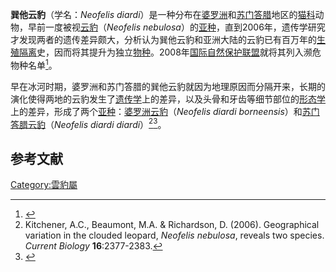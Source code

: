 {{Speciesbox
| fossil_range = {{fossil_range|1.4|0}}
| taxon = Neofelis diardi
| authority = [[G._Cuvier|G. Cuvier]], 1823
| name = 巽他云豹
| image = Borneo clouded leopard.jpg
| image_width = 250px
| image2 = Pl9 rimau dahan(jardine).jpg
| image2_width = 250px
| image_caption = 
| status = VU
| status_system = IUCN3.1
| status_ref = <ref name=iucn/>
| subdivision_ranks= 亚种
| subdivision =
{{legend|#1e794c|[[苏门答腊云豹|苏门答腊云豹]] ''N. d. diardi''}}
{{legend|#a54e4e|[[婆罗洲云豹|婆罗洲云豹]] ''N. d. borneensis''}}
| synonyms = ''Felis diardii''<br />''Felis macrocelis''<br />''Felis marmota''<br />''Neofelis nebulosa diardi''
| range_map = Neofelis diardi Locator Map.svg
| range_map_width = 250px
| range_map_caption = 巽他云豹分布范围
}}
'''巽他云豹'''（学名：''Neofelis diardi''）是一种分布在[[婆罗洲|婆罗洲]]和[[苏门答腊|苏门答腊]]地区的[[猫科|猫科]]动物，早前一度被视[[云豹|云豹]]（''Neofelis nebulosa''）的[[亚种|亚种]]，直到2006年，遗传学研究才发现两者的遗传差异颇大，分析认为巽他云豹和亚洲大陆的云豹已有百万年的[[生殖隔离|生殖隔离]]史，因而将其提升为独立[[物种|物种]]。2008年[[国际自然保护联盟|国际自然保护联盟]]就将其列入濒危物种名单<ref name=iucn>{{IUCN2008|assessors= Hearn, A., Sanderson, J., Ross, J., Wilting, A. and Sunarto, S. |year=2008 |id=136603 |title=Neofelis diardi |downloaded=18 January 2009}}</ref>。

早在冰河时期，婆罗洲和苏门答腊的巽他云豹就因为地理原因而分隔开来，长期的演化使得两地的云豹发生了[[遗传学|遗传学]]上的差异，以及头骨和牙齿等细节部位的[[形态学|形态学]]上的差异，形成了两个[[亚种|亚种]]：[[婆罗洲云豹|婆罗洲云豹]]（''Neofelis diardi borneensis''）和[[苏门答腊云豹|苏门答腊云豹]]（''Neofelis diardi diardi''）<ref>Kitchener, A.C., Beaumont, M.A. & Richardson, D. (2006). Geographical variation in the clouded leopard, ''Neofelis nebulosa'', reveals two species. ''Current Biology'' '''16''':2377-2383.</ref><ref>{{cite news|author=Matt Walker|title=Two forms of world's 'newest' cat, the Sunda leopard|url=http://news.bbc.co.uk/earth/hi/earth_news/newsid_9369000/9369238.stm|accessdate=2011-01-24|newspaper=BBC|date=22 January 2011|archive-date=2020-08-21|archive-url=https://web.archive.org/web/20200821085938/http://news.bbc.co.uk/earth/hi/earth_news/newsid_9369000/9369238.stm|dead-url=no}}</ref>。

== 参考文献 ==
{{wikispecies|Neofelis diardi}}
{{commons|Neofelis diardi}}
<div class="references-small">
<references></references>
</div>
{{Carnivora|Fe.}}
{{Taxonbar|from=Q275163}}

[[Category:雲豹屬|Category:雲豹屬]]